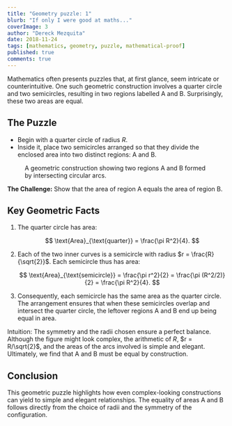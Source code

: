 ```yaml
---
title: "Geometry puzzle: 1"
blurb: "If only I were good at maths..."
coverImage: 3
author: "Dereck Mezquita"
date: 2018-11-24
tags: [mathematics, geometry, puzzle, mathematical-proof]
published: true
comments: true
---
```


Mathematics often presents puzzles that, at first glance, seem intricate or counterintuitive. One such geometric construction involves a quarter circle and two semicircles, resulting in two regions labelled A and B. Surprisingly, these two areas are equal.

## The Puzzle

- Begin with a quarter circle of radius $R$.
- Inside it, place two semicircles arranged so that they divide the enclosed area into two distinct regions: A and B.

<Figure src='/blog/20181124_geometry-puzzle-1/20181124_geometry-circles-area.svg'>
    A geometric construction showing two regions A and B formed by intersecting circular arcs.
</Figure>

**The Challenge:** Show that the area of region A equals the area of region B.

## Key Geometric Facts

1. The quarter circle has area:
   
   $$
   \text{Area}_{\text{quarter}} = \frac{\pi R^2}{4}.
   $$

2. Each of the two inner curves is a semicircle with radius $r = \frac{R}{\sqrt{2}}$. Each semicircle thus has area:
   
   $$
   \text{Area}_{\text{semicircle}} = \frac{\pi r^2}{2} = \frac{\pi (R^2/2)}{2} = \frac{\pi R^2}{4}.
   $$

3. Consequently, each semicircle has the same area as the quarter circle. The arrangement ensures that when these semicircles overlap and intersect the quarter circle, the leftover regions A and B end up being equal in area.

Intuition: The symmetry and the radii chosen ensure a perfect balance. Although the figure might look complex, the arithmetic of $R$, $r = R/\sqrt{2}$, and the areas of the arcs involved is simple and elegant. Ultimately, we find that A and B must be equal by construction.

## Conclusion

This geometric puzzle highlights how even complex-looking constructions can yield to simple and elegant relationships. The equality of areas A and B follows directly from the choice of radii and the symmetry of the configuration.